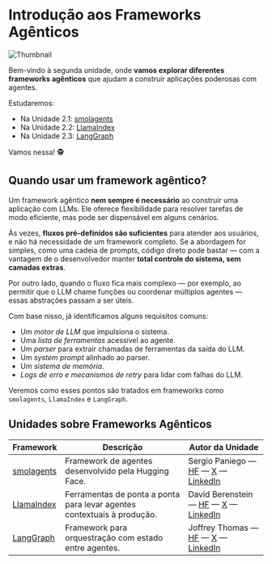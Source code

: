 # Introdução aos Frameworks Agênticos

<img src="https://huggingface.co/datasets/agents-course/course-images/resolve/main/en/unit2/thumbnail.jpg" alt="Thumbnail"/>

Bem-vindo à segunda unidade, onde **vamos explorar diferentes frameworks agênticos** que ajudam a construir aplicações poderosas com agentes.

Estudaremos:

- Na Unidade 2.1: [smolagents](https://huggingface.co/docs/smolagents/en/index)  
- Na Unidade 2.2: [LlamaIndex](https://www.llamaindex.ai/)  
- Na Unidade 2.3: [LangGraph](https://www.langchain.com/langgraph)

Vamos nessa! 🕵

## Quando usar um framework agêntico?

Um framework agêntico **nem sempre é necessário** ao construir uma aplicação com LLMs. Ele oferece flexibilidade para resolver tarefas de modo eficiente, mas pode ser dispensável em alguns cenários.

Às vezes, **fluxos pré-definidos são suficientes** para atender aos usuários, e não há necessidade de um framework completo. Se a abordagem for simples, como uma cadeia de prompts, código direto pode bastar — com a vantagem de o desenvolvedor manter **total controle do sistema, sem camadas extras**.

Por outro lado, quando o fluxo fica mais complexo — por exemplo, ao permitir que o LLM chame funções ou coordenar múltiplos agentes — essas abstrações passam a ser úteis.

Com base nisso, já identificamos alguns requisitos comuns:

* Um *motor de LLM* que impulsiona o sistema.  
* Uma *lista de ferramentas* acessível ao agente.  
* Um *parser* para extrair chamadas de ferramentas da saída do LLM.  
* Um *system prompt* alinhado ao parser.  
* Um *sistema de memória*.  
* *Logs de erro e mecanismos de retry* para lidar com falhas do LLM.

Veremos como esses pontos são tratados em frameworks como `smolagents`, `LlamaIndex` e `LangGraph`.

## Unidades sobre Frameworks Agênticos

| Framework  | Descrição | Autor da Unidade |
|------------|-----------|------------------|
| [smolagents](./smolagents/introduction) | Framework de agentes desenvolvido pela Hugging Face. | Sergio Paniego — [HF](https://huggingface.co/sergiopaniego) — [X](https://x.com/sergiopaniego) — [LinkedIn](https://www.linkedin.com/in/sergio-paniego-blanco) |
| [LlamaIndex](./llama-index/introduction) | Ferramentas de ponta a ponta para levar agentes contextuais à produção. | David Berenstein — [HF](https://huggingface.co/davidberenstein1957) — [X](https://x.com/davidberenstei) — [LinkedIn](https://www.linkedin.com/in/davidberenstein) |
| [LangGraph](./langgraph/introduction) | Framework para orquestração com estado entre agentes. | Joffrey Thomas — [HF](https://huggingface.co/Jofthomas) — [X](https://x.com/Jthmas404) — [LinkedIn](https://www.linkedin.com/in/joffrey-thomas) |
